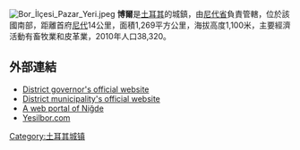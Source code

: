 [[File:Bor_İlçesi_Pazar_Yeri.jpeg|thumb]]
'''博爾'''是[[土耳其|土耳其]]的城鎮，由[[尼代省|尼代省]]負責管轄，位於該國南部，距離首府[[尼代|尼代]]14公里，面積1,269平方公里，海拔高度1,100米，主要經濟活動有畜牧業和皮革業，2010年人口38,320。

== 外部連結 ==
* [http://www.bor.gov.tr District governor's official website] {{Wayback|url=http://www.bor.gov.tr/ |date=20201208192923 }} {{tr icon}}
*[http://www.bor.bel.tr District municipality's official website] {{Wayback|url=http://www.bor.bel.tr/ |date=20201207020813 }} {{tr icon}}
*[http://www.nigdeli.net A web portal of Niğde]{{Wayback|url=http://www.nigdeli.net/ |date=20070409002525 }} {{tr icon}}
*[http://www.yesilbor.com Yesilbor.com]{{Wayback|url=http://www.yesilbor.com/ |date=20070226105115 }} {{tr icon}}

{{coord|37|53|N|34|33|E|display=title|region:TR_type:city_source:GNS-enwiki}}

{{Turkey-geo-stub}}

[[Category:土耳其城镇|Category:土耳其城镇]]